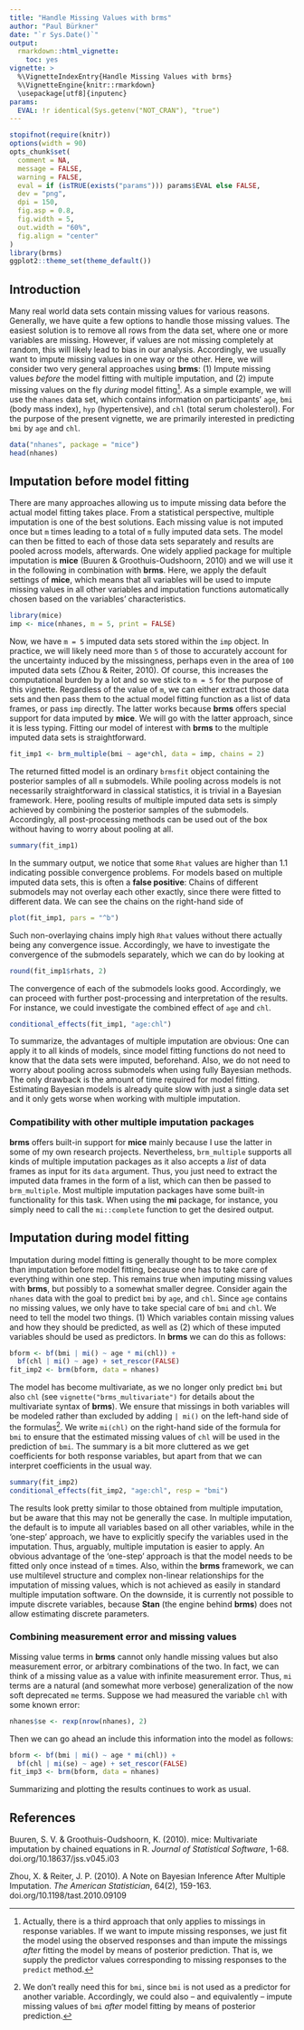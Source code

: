 ```yaml
---
title: "Handle Missing Values with brms"
author: "Paul Bürkner"
date: "`r Sys.Date()`"
output: 
  rmarkdown::html_vignette:
    toc: yes
vignette: >
  %\VignetteIndexEntry{Handle Missing Values with brms}
  %\VignetteEngine{knitr::rmarkdown}
  \usepackage[utf8]{inputenc}  
params:
  EVAL: !r identical(Sys.getenv("NOT_CRAN"), "true")
---
```



```r
stopifnot(require(knitr))
options(width = 90)
opts_chunk$set(
  comment = NA,
  message = FALSE,
  warning = FALSE,
  eval = if (isTRUE(exists("params"))) params$EVAL else FALSE,
  dev = "png",
  dpi = 150,
  fig.asp = 0.8,
  fig.width = 5,
  out.width = "60%",
  fig.align = "center"
)
library(brms)
ggplot2::theme_set(theme_default())
```

## Introduction

Many real world data sets contain missing values for various reasons. Generally,
we have quite a few options to handle those missing values. The easiest solution
is to remove all rows from the data set, where one or more variables are
missing. However, if values are not missing completely at random, this will
likely lead to bias in our analysis. Accordingly, we usually want to impute
missing values in one way or the other. Here, we will consider two very general
approaches using **brms**: (1) Impute missing values *before* the model fitting
with multiple imputation, and (2) impute missing values on the fly *during*
model fitting[^1]. As a simple example, we will use the `nhanes` data set, which
contains information on participants' `age`, `bmi` (body mass index), `hyp`
(hypertensive), and `chl` (total serum cholesterol). For the purpose of the
present vignette, we are primarily interested in predicting `bmi` by `age` and
`chl`.

```r
data("nhanes", package = "mice")
head(nhanes)
```

## Imputation before model fitting

There are many approaches allowing us to impute missing data before the actual
model fitting takes place. From a statistical perspective, multiple imputation
is one of the best solutions. Each missing value is not imputed once but
`m` times leading to a total of `m` fully imputed data sets. The model
can then be fitted to each of those data sets separately and results are pooled
across models, afterwards. One widely applied package for multiple imputation is
**mice** (Buuren & Groothuis-Oudshoorn, 2010) and we will use it in the
following in combination with **brms**. Here, we apply the default settings of
**mice**, which means that all variables will be used to impute missing values
in all other variables and imputation functions automatically chosen based on
the variables' characteristics.

```r
library(mice)
imp <- mice(nhanes, m = 5, print = FALSE)
```

Now, we have `m = 5` imputed data sets stored within the `imp` object. In
practice, we will likely need more than `5` of those to accurately account for
the uncertainty induced by the missingness, perhaps even in the area of `100`
imputed data sets (Zhou & Reiter, 2010). Of course, this increases the
computational burden by a lot and so we stick to `m = 5` for the purpose of this
vignette. Regardless of the value of `m`, we can either extract those data sets
and then pass them to the actual model fitting function as a list of data
frames, or pass `imp` directly. The latter works because **brms** offers special
support for data imputed by **mice**. We will go with the latter approach, since
it is less typing. Fitting our model of interest with **brms** to the multiple
imputed data sets is straightforward.

```r
fit_imp1 <- brm_multiple(bmi ~ age*chl, data = imp, chains = 2)
```

The returned fitted model is an ordinary `brmsfit` object containing the
posterior samples of all `m` submodels. While pooling across models is not
necessarily straightforward in classical statistics, it is trivial in a Bayesian
framework. Here, pooling results of multiple imputed data sets is simply
achieved by combining the posterior samples of the submodels. Accordingly, all
post-processing methods can be used out of the box without having to worry about
pooling at all.

```r
summary(fit_imp1)
```

In the summary output, we notice that some `Rhat` values are higher than $1.1$
indicating possible convergence problems. For models based on multiple imputed
data sets, this is often a **false positive**: Chains of different submodels may
not overlay each other exactly, since there were fitted to different data. We
can see the chains on the right-hand side of

```r
plot(fit_imp1, pars = "^b")
```

Such non-overlaying chains imply high `Rhat` values without there actually being
any convergence issue. Accordingly, we have to investigate the convergence of
the submodels separately, which we can do by looking at

```r
round(fit_imp1$rhats, 2)
```

The convergence of each of the submodels looks good. Accordingly, we can proceed
with further post-processing and interpretation of the results. For instance, we
could investigate the combined effect of `age` and `chl`.

```r
conditional_effects(fit_imp1, "age:chl")
```

To summarize, the advantages of multiple imputation are obvious: One can apply
it to all kinds of models, since model fitting functions do not need to know
that the data sets were imputed, beforehand. Also, we do not need to worry about
pooling across submodels when using fully Bayesian methods. The only drawback is
the amount of time required for model fitting. Estimating Bayesian models is
already quite slow with just a single data set and it only gets worse when
working with multiple imputation.

### Compatibility with other multiple imputation packages

**brms** offers built-in support for **mice** mainly because I use the latter in
some of my own research projects. Nevertheless, `brm_multiple` supports all
kinds of multiple imputation packages as it also accepts a *list* of data frames
as input for its `data` argument. Thus, you just need to extract the imputed
data frames in the form of a list, which can then be passed to `brm_multiple`.
Most multiple imputation packages have some built-in functionality for this
task. When using the **mi** package, for instance, you simply need to call the
`mi::complete` function to get the desired output.

## Imputation during model fitting

Imputation during model fitting is generally thought to be more complex than
imputation before model fitting, because one has to take care of everything
within one step. This remains true when imputing missing values with **brms**,
but possibly to a somewhat smaller degree. Consider again the `nhanes` data with
the goal to predict `bmi` by `age`, and `chl`. Since `age` contains no missing
values, we only have to take special care of `bmi` and `chl`. We need to tell
the model two things. (1) Which variables contain missing values and how they
should be predicted, as well as (2) which of these imputed variables should be
used as predictors. In **brms** we can do this as follows:

```r
bform <- bf(bmi | mi() ~ age * mi(chl)) +
  bf(chl | mi() ~ age) + set_rescor(FALSE)
fit_imp2 <- brm(bform, data = nhanes)
```

The model has become multivariate, as we no longer only predict `bmi` but also
`chl` (see `vignette("brms_multivariate")` for details about the multivariate
syntax of **brms**). We ensure that missings in both variables will be modeled
rather than excluded by adding `| mi()` on the left-hand side of the
formulas[^2]. We write `mi(chl)` on the right-hand side of the formula for `bmi`
to ensure that the estimated missing values of `chl` will be used in the
prediction of `bmi`. The summary is a bit more cluttered as we get coefficients
for both response variables, but apart from that we can interpret coefficients
in the usual way.

```r
summary(fit_imp2)
conditional_effects(fit_imp2, "age:chl", resp = "bmi")
```

The results look pretty similar to those obtained from multiple imputation, but
be aware that this may not be generally the case. In multiple imputation, the
default is to impute all variables based on all other variables, while in the
'one-step' approach, we have to explicitly specify the variables used in the
imputation. Thus, arguably, multiple imputation is easier to apply. An obvious
advantage of the 'one-step' approach is that the model needs to be fitted only
once instead of `m` times. Also, within the **brms** framework, we can use
multilevel structure and complex non-linear relationships for the imputation of
missing values, which is not achieved as easily in standard multiple imputation
software. On the downside, it is currently not possible to impute discrete
variables, because **Stan** (the engine behind **brms**) does not allow
estimating discrete parameters.

### Combining measurement error and missing values

Missing value terms in **brms** cannot only handle missing values but also
measurement error, or arbitrary combinations of the two. In fact, we can think
of a missing value as a value with infinite measurement error. Thus, `mi` terms
are a natural (and somewhat more verbose) generalization of the now soft deprecated
`me` terms. Suppose we had measured the variable `chl` with some known error:

```r
nhanes$se <- rexp(nrow(nhanes), 2)
```

Then we can go ahead an include this information into the model as follows:

```r
bform <- bf(bmi | mi() ~ age * mi(chl)) +
  bf(chl | mi(se) ~ age) + set_rescor(FALSE)
fit_imp3 <- brm(bform, data = nhanes)
```

Summarizing and plotting the results continues to work as usual.


[^1]: Actually, there is a third approach that only applies to missings in
response variables. If we want to impute missing responses, we just fit the
model using the observed responses and than impute the missings *after* fitting
the model by means of posterior prediction. That is, we supply the predictor
values corresponding to missing responses to the `predict` method.

[^2]: We don't really need this for `bmi`, since `bmi` is not used as a
predictor for another variable. Accordingly, we could also -- and equivalently
-- impute missing values of `bmi` *after* model fitting by means of posterior
prediction.

## References

Buuren, S. V. & Groothuis-Oudshoorn, K. (2010). mice: Multivariate imputation by
chained equations in R. *Journal of Statistical Software*, 1-68.
doi.org/10.18637/jss.v045.i03

Zhou, X. & Reiter, J. P. (2010). A Note on Bayesian Inference After Multiple
Imputation. *The American Statistician*, 64(2), 159-163.
doi.org/10.1198/tast.2010.09109
